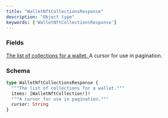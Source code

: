 ```yaml
---
title: "WalletNftCollectionsResponse"
description: "Object type"
keywords: ['WalletNftCollectionsResponse']
---
```


### Fields

<a href="/api-reference/types/walletnftcollection">
  <ResponseField name="items" type="[WalletNftCollection!]!" required>
    The list of collections for a wallet.
  </ResponseField>
</a>

<ResponseField name="cursor" type="String">
  A cursor for use in pagination.
</ResponseField>

### Schema


```graphql 
type WalletNftCollectionsResponse {
  """The list of collections for a wallet."""
  items: [WalletNftCollection!]!
  """A cursor for use in pagination."""
  cursor: String
}
```
